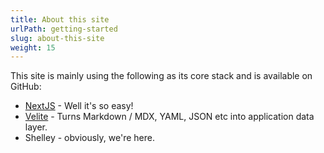 ```yaml
---
title: About this site
urlPath: getting-started
slug: about-this-site
weight: 15
---
```


This site is mainly using the following as its core stack and is available on GitHub:

- [NextJS](https://nextjs.org/) - Well it's so easy!
- [Velite](https://velite.js.org/) - Turns Markdown / MDX, YAML, JSON etc into application data layer.
- Shelley - obviously, we're here.
